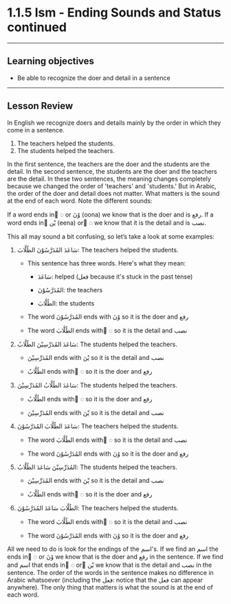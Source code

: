 
# 1.1.5 Ism - Ending Sounds and Status continued
---
## Learning objectives

- Be able to recognize the doer and detail in a sentence
---
## Lesson Review
 
In English we recognize doers and details mainly by the order in which they come in a sentence. 

1. The teachers helped the students. 
2. The students helped the teachers. 

In the first sentence, the teachers are the doer and the students are the detail. In the second sentence, the students are the doer and the teachers are the detail. In these two sentences, the meaning changes completely because we changed the order of 'teachers' and 'students.' But in Arabic, the order of the doer and detail does not matter. What matters is the sound at the end of each word. Note the different sounds:

If a word ends in  ُ◌ or وْنَ (oona) we know that is the doer and is رفع. If a word ends in  َیْن (eena) or َ◌ we know that it is the detail and is ﻧﺼﺐ.

This all may sound a bit confusing, so let’s take a look at some examples: 

1. سَاعَدَ المُدَرَّسُوْنَ الطُلَّابَ: The teachers helped the students.
    - This sentence has three words. Here's what they mean:

        - سَاعَدَ: helped (فعل because it's stuck in the past tense)

        - المُدَرَّسُوْنَ: the teachers

        - الطُلَّابَ: the students
    - The word المُدَرَّسُوْنَ ends with وْنَ so it is the doer and رفع
    - The word الطُلَّابَ ends with  َ◌ so it is the detail and نصب

2. سَاعَدَ المُدَرِّسِیْنَ الطُلَّابُ: The students helped the teachers.

    - المُدَرِّسِیْنَ ends with یْنَ so it is the detail and نصب

    - الطُلَّابُ ends with  ُ◌ so it is the doer and رفع

3. سَاعَدَ الطُلَّابُ المُدَرِّسِیْنَ: The students helped the teachers.

    - الطُلَّابُ ends with  ُ◌ so it is the doer and رفع

    - المُدَرِّسِیْنَ ends with یْنَ so it is the detail and نصب

4. سَاعَدَ الطُلَّابَ المُدَرَّسُوْنَ: The teachers helped the students.

    - The word الطُلَّابَ ends with  َ◌ so it is the detail and نصب

    - The word المُدَرَّسُوْنَ ends with وْنَ so it is the doer and رفع

5. المُدَرِّسِیْنَ سَاعَدَ الطُلَّابُ: The students helped the teachers.

    - المُدَرِّسِیْنَ ends with یْنَ so it is the detail and نصب

    - الطُلَّابُ ends with  ُ◌ so it is the doer and رفع

6. الطُلَّابَ سَاعَدَ المُدَرَّسُوْنَ: The teachers helped the students.

    - The word الطُلَّابَ ends with  َ◌ so it is the detail and نصب

    - The word المُدَرَّسُوْنَ ends with وْنَ so it is the doer and رفع

All we need to do is look for the endings of the اسم's. If we find an اسم the ends in  ُ◌ or وْنَ we know that is the doer and رفع in the sentence. If we find and اسم that ends in  َ◌ or  َیْن we know that is the detail and نصب in the sentence. The order of the words in the sentence makes no difference in Arabic whatsoever (including the فعل: notice that the فعل can appear anywhere). The only thing that matters is what the sound is at the end of each word.

<Exercise1 />

